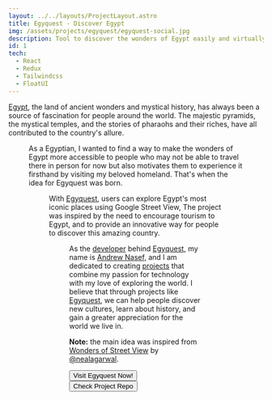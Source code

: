 ```yaml
---
layout: ../../layouts/ProjectLayout.astro
title: Egyquest - Discover Egypt
img: /assets/projects/egyquest/egyquest-social.jpg
description: Tool to discover the wonders of Egypt easily and virtually.
id: 1
tech:
  - React
  - Redux
  - Tailwindcss
  - FloatUI
---
```



[Egypt](https://en.wikipedia.org/wiki/Egypt), the land of ancient wonders and mystical history, has always been a source of fascination for people around the world. The majestic pyramids, the mystical temples, and the stories of pharaohs and their riches, have all contributed to the country's allure.

<Figure
  src="/assets/projects/egyquest/egyquest-main-view.jpg"
  alt="Egyquest website main view"
  description="People form the whole world can now visit virtually from the comfort of your own home and experience it as if you were really there."
/>

As a Egyptian, I wanted to find a way to make the wonders of Egypt more accessible to people who may not be able to travel there in person for now but also motivates them to experience it firsthand by visiting my beloved homeland. That's when the idea for Egyquest was born.

<Figure
  src="/assets/projects/egyquest/egyquest-share-a-place.jpg"
  alt="Egyquest share a place view"
  description="I wanted visitors to spread the love of Egypt with others by sharing the links to the places they explore virtually on Egyquest."
/>

With [Egyquest](http://andronasef.github.io/egyquest), users can explore Egypt's most iconic places using Google Street View, The project was inspired by the need to encourage tourism to Egypt, and to provide an innovative way for people to discover this amazing country.

<Figure
  src="/assets/projects/egyquest/egyquest-loved-places-list.jpg"
  alt="Egyquest Loved Places List "
  description="My hope is that visitors will find and keep (Loved Places List) the places that touch their hearts, and that someday they will have the opportunity to experience Egypt in person."
/>

As the [developer](https://andronasef.github.io/) behind [Egyquest](https://andronasef.github.io/egyquest), my name is [Andrew Nasef,](https://andronasef.github.io/) and I am dedicated to creating [projects](https://andronasef.github.io/projects) that combine my passion for technology with my love of exploring the world. I believe that through projects like [Egyquest](https://andronasef.github.io/egyquest), we can help people discover new cultures, learn about history, and gain a greater appreciation for the world we live in.

**Note:** the main idea was inspired from [Wonders of Street View](https://neal.fun/wonders-of-street-view/) by [@nealagarwal](https://twitter.com/nealagarwal).

<section class="flex flex-row gap-3">
  <Button link="https://andronasef.github.io/egyquest">
    Visit Egyquest Now!
  </Button>
  <Button link="https://github.com/andronasef/egyquest">
    Check Project Repo
  </Button>
</section>
